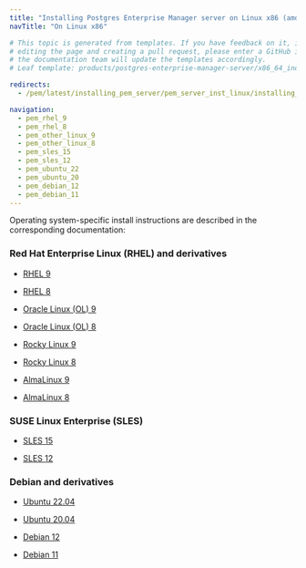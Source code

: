 ```yaml
---
title: "Installing Postgres Enterprise Manager server on Linux x86 (amd64)"
navTitle: "On Linux x86"

# This topic is generated from templates. If you have feedback on it, instead of
# editing the page and creating a pull request, please enter a GitHub issue and
# the documentation team will update the templates accordingly.
# Leaf template: products/postgres-enterprise-manager-server/x86_64_index.njk

redirects:
  - /pem/latest/installing_pem_server/pem_server_inst_linux/installing_pem_server_using_edb_repository/x86_amd64/

navigation:
  - pem_rhel_9
  - pem_rhel_8
  - pem_other_linux_9
  - pem_other_linux_8
  - pem_sles_15
  - pem_sles_12
  - pem_ubuntu_22
  - pem_ubuntu_20
  - pem_debian_12
  - pem_debian_11
---
```


Operating system-specific install instructions are described in the corresponding documentation:

### Red Hat Enterprise Linux (RHEL) and derivatives

- [RHEL 9](pem_rhel_9)

- [RHEL 8](pem_rhel_8)

- [Oracle Linux (OL) 9](pem_rhel_9)

- [Oracle Linux (OL) 8](pem_rhel_8)

- [Rocky Linux 9](pem_other_linux_9)

- [Rocky Linux 8](pem_other_linux_8)

- [AlmaLinux 9](pem_other_linux_9)

- [AlmaLinux 8](pem_other_linux_8)

### SUSE Linux Enterprise (SLES)

- [SLES 15](pem_sles_15)

- [SLES 12](pem_sles_12)

### Debian and derivatives

- [Ubuntu 22.04](pem_ubuntu_22)

- [Ubuntu 20.04](pem_ubuntu_20)

- [Debian 12](pem_debian_12)

- [Debian 11](pem_debian_11)
